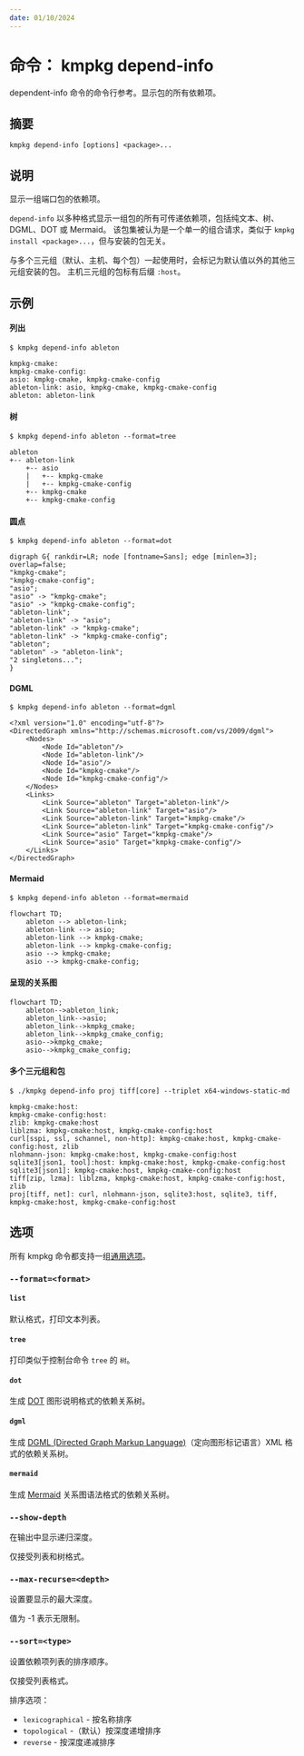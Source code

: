 ```yaml
---
date: 01/10/2024
---
```

# 命令： kmpkg depend-info

dependent-info 命令的命令行参考。显示包的所有依赖项。

## 摘要

```no-highlight
kmpkg depend-info [options] <package>...
```

## 说明

显示一组端口包的依赖项。

`depend-info` 以多种格式显示一组包的所有可传递依赖项，包括纯文本、树、DGML、DOT 或 Mermaid。 该包集被认为是一个单一的组合请求，类似于 `kmpkg install <package>...`，但与安装的包无关。

与多个三元组（默认、主机、每个包）一起使用时，会标记为默认值以外的其他三元组安装的包。 主机三元组的包标有后缀 `:host`。

## 示例

#### 列出

```console
$ kmpkg depend-info ableton

kmpkg-cmake:
kmpkg-cmake-config:
asio: kmpkg-cmake, kmpkg-cmake-config
ableton-link: asio, kmpkg-cmake, kmpkg-cmake-config
ableton: ableton-link
```

#### 树

```console
$ kmpkg depend-info ableton --format=tree

ableton
+-- ableton-link
    +-- asio
    |   +-- kmpkg-cmake
    |   +-- kmpkg-cmake-config
    +-- kmpkg-cmake
    +-- kmpkg-cmake-config
```

#### 圆点

```console
$ kmpkg depend-info ableton --format=dot

digraph G{ rankdir=LR; node [fontname=Sans]; edge [minlen=3]; overlap=false;
"kmpkg-cmake";
"kmpkg-cmake-config";
"asio";
"asio" -> "kmpkg-cmake";
"asio" -> "kmpkg-cmake-config";
"ableton-link";
"ableton-link" -> "asio";
"ableton-link" -> "kmpkg-cmake";
"ableton-link" -> "kmpkg-cmake-config";
"ableton";
"ableton" -> "ableton-link";
"2 singletons...";
}
```

#### DGML

```console
$ kmpkg depend-info ableton --format=dgml

<?xml version="1.0" encoding="utf-8"?>
<DirectedGraph xmlns="http://schemas.microsoft.com/vs/2009/dgml">
    <Nodes>
        <Node Id="ableton"/>
        <Node Id="ableton-link"/>
        <Node Id="asio"/>
        <Node Id="kmpkg-cmake"/>
        <Node Id="kmpkg-cmake-config"/>
    </Nodes>
    <Links>
        <Link Source="ableton" Target="ableton-link"/>
        <Link Source="ableton-link" Target="asio"/>
        <Link Source="ableton-link" Target="kmpkg-cmake"/>
        <Link Source="ableton-link" Target="kmpkg-cmake-config"/>
        <Link Source="asio" Target="kmpkg-cmake"/>
        <Link Source="asio" Target="kmpkg-cmake-config"/>
    </Links>
</DirectedGraph>
```

#### Mermaid

```console
$ kmpkg depend-info ableton --format=mermaid

flowchart TD;
    ableton --> ableton-link;
    ableton-link --> asio;
    ableton-link --> kmpkg-cmake;
    ableton-link --> kmpkg-cmake-config;
    asio --> kmpkg-cmake;
    asio --> kmpkg-cmake-config;
```

#### 呈现的关系图

```mermaid
flowchart TD;
    ableton-->ableton_link;
    ableton_link-->asio;
    ableton_link-->kmpkg_cmake;
    ableton_link-->kmpkg_cmake_config;
    asio-->kmpkg_cmake;
    asio-->kmpkg_cmake_config;
```

#### 多个三元组和包

```console
$ ./kmpkg depend-info proj tiff[core] --triplet x64-windows-static-md

kmpkg-cmake:host:
kmpkg-cmake-config:host:
zlib: kmpkg-cmake:host
liblzma: kmpkg-cmake:host, kmpkg-cmake-config:host
curl[sspi, ssl, schannel, non-http]: kmpkg-cmake:host, kmpkg-cmake-config:host, zlib
nlohmann-json: kmpkg-cmake:host, kmpkg-cmake-config:host
sqlite3[json1, tool]:host: kmpkg-cmake:host, kmpkg-cmake-config:host
sqlite3[json1]: kmpkg-cmake:host, kmpkg-cmake-config:host
tiff[zip, lzma]: liblzma, kmpkg-cmake:host, kmpkg-cmake-config:host, zlib
proj[tiff, net]: curl, nlohmann-json, sqlite3:host, sqlite3, tiff, kmpkg-cmake:host, kmpkg-cmake-config:host
```

## 选项

所有 kmpkg 命令都支持一组[通用选项](common-options.mdx)。

### `--format=<format>`

#### `list`
默认格式，打印文本列表。

#### `tree`
打印类似于控制台命令 `tree` 的 `树`。

#### `dot`

生成 [DOT](https://en.wikipedia.org/wiki/DOT_(graph_description_language)) 图形说明格式的依赖关系树。

#### `dgml`

生成 [DGML (Directed Graph Markup Language)](https://en.wikipedia.org/wiki/DGML)（定向图形标记语言）XML 格式的依赖关系树。

#### `mermaid`

生成 [Mermaid](https://mermaid.js.org/intro/) 关系图语法格式的依赖关系树。

### `--show-depth`

在输出中显示递归深度。

仅接受列表和树格式。

### `--max-recurse=<depth>`

设置要显示的最大深度。

值为 -1 表示无限制。

### `--sort=<type>`
设置依赖项列表的排序顺序。

仅接受列表格式。

排序选项：

- `lexicographical` - 按名称排序
- `topological` -（默认）按深度递增排序
- `reverse` - 按深度递减排序
